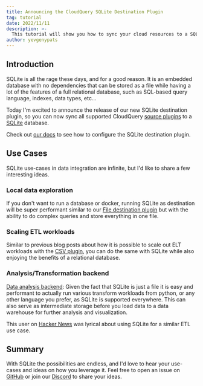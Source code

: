 ```yaml
---
title: Announcing the CloudQuery SQLite Destination Plugin
tag: tutorial
date: 2022/11/11
description: >-
  This tutorial will show you how to sync your cloud resources to a SQLite database.
author: yevgenypats
---
```



<BlogHeader/>

## Introduction

SQLite is all the rage these days, and for a good reason. It is an embedded database with no dependencies that can be stored as a file while having a lot of the features of a full relational database, such as SQL-based query language, indexes, data types, etc…

Today I'm excited to announce the release of our new SQLite destination plugin, so you can now sync all supported CloudQuery [source plugins](https://hub.cloudquery.io/plugins/source) to a [SQLite](https://www.sqlite.org/index.html) database.

Check out [our docs](https://hub.cloudquery.io/plugins/destination/cloudquery/sqlite) to see how to configure the SQLite destination plugin.

## Use Cases

SQLite use-cases in data integration are infinite, but I'd like to share a few interesting ideas.

### Local data exploration

If you don't want to run a database or docker, running SQLite as destination will be super performant similar to our [File destination plugin](https://hub.cloudquery.io/plugins/destination/cloudquery/file) but with the ability to do complex queries and store everything in one file.

### Scaling ETL workloads

Similar to previous blog posts about how it is possible to scale out ELT workloads with the [CSV plugin](./scaling-out-elt-with-cq-and-csv), you can do the same with SQLite while also enjoying the benefits of a relational database.

### Analysis/Transformation backend

[Data analysis backend](https://www.sqlite.org/whentouse.html): Given the fact that SQLite is just a file it is easy and performant to actually run various transform workloads from python, or any other language you prefer, as SQLite is supported everywhere. This can also serve as intermediate storage before you load data to a data warehouse for further analysis and visualization.

This user on [Hacker News](https://news.ycombinator.com/item?id=22153447) was lyrical about using SQLite for a similar ETL use case.

## Summary

With SQLite the possibilities are endless, and I'd love to hear your use-cases and ideas on how you leverage it. Feel free to open an issue on [GitHub](https://github.com/cloudquery/cloudquery) or join our [Discord](https://cloudquery.io/discord) to share your ideas.
